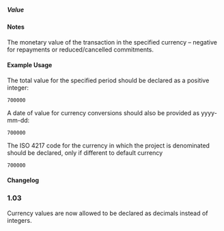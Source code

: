 ===== Value ===== 
{{for revison 1.02}}
==== Notes ====
The monetary value of the transaction in the specified currency – negative for repayments or reduced/cancelled commitments.

==== Example Usage ====

The total value for the specified period should be declared as a positive integer:

<code xml>
<value value-date="2010-10-01">700000</value>
</code>

A date of value for currency conversions should also be provided as yyyy-mm-dd:

<code xml>
<value value-date="2010-10-01">700000</value>
</code>

The ISO 4217 code for the currency in which the project is denominated should be declared, only if different to default currency

<code xml>
<value currency="GBP" value-date="2010-10-01">700000</value>
</code>

==== Changelog ====
===1.03===
Currency values are now allowed to be declared as decimals instead of integers.